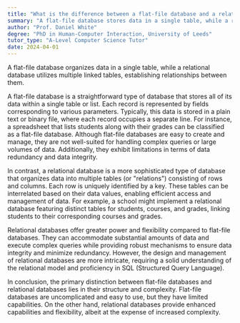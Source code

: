 ```yaml
---
title: "What is the difference between a flat-file database and a relational database?"
summary: "A flat-file database stores data in a single table, while a relational database uses multiple tables linked by relationships."
author: "Prof. Daniel White"
degree: "PhD in Human-Computer Interaction, University of Leeds"
tutor_type: "A-Level Computer Science Tutor"
date: 2024-04-01
---
```


A flat-file database organizes data in a single table, while a relational database utilizes multiple linked tables, establishing relationships between them.

A flat-file database is a straightforward type of database that stores all of its data within a single table or list. Each record is represented by fields corresponding to various parameters. Typically, this data is stored in a plain text or binary file, where each record occupies a separate line. For instance, a spreadsheet that lists students along with their grades can be classified as a flat-file database. Although flat-file databases are easy to create and manage, they are not well-suited for handling complex queries or large volumes of data. Additionally, they exhibit limitations in terms of data redundancy and data integrity.

In contrast, a relational database is a more sophisticated type of database that organizes data into multiple tables (or "relations") consisting of rows and columns. Each row is uniquely identified by a key. These tables can be interrelated based on their data values, enabling efficient access and management of data. For example, a school might implement a relational database featuring distinct tables for students, courses, and grades, linking students to their corresponding courses and grades.

Relational databases offer greater power and flexibility compared to flat-file databases. They can accommodate substantial amounts of data and execute complex queries while providing robust mechanisms to ensure data integrity and minimize redundancy. However, the design and management of relational databases are more intricate, requiring a solid understanding of the relational model and proficiency in SQL (Structured Query Language).

In conclusion, the primary distinction between flat-file databases and relational databases lies in their structure and complexity. Flat-file databases are uncomplicated and easy to use, but they have limited capabilities. On the other hand, relational databases provide enhanced capabilities and flexibility, albeit at the expense of increased complexity.
    